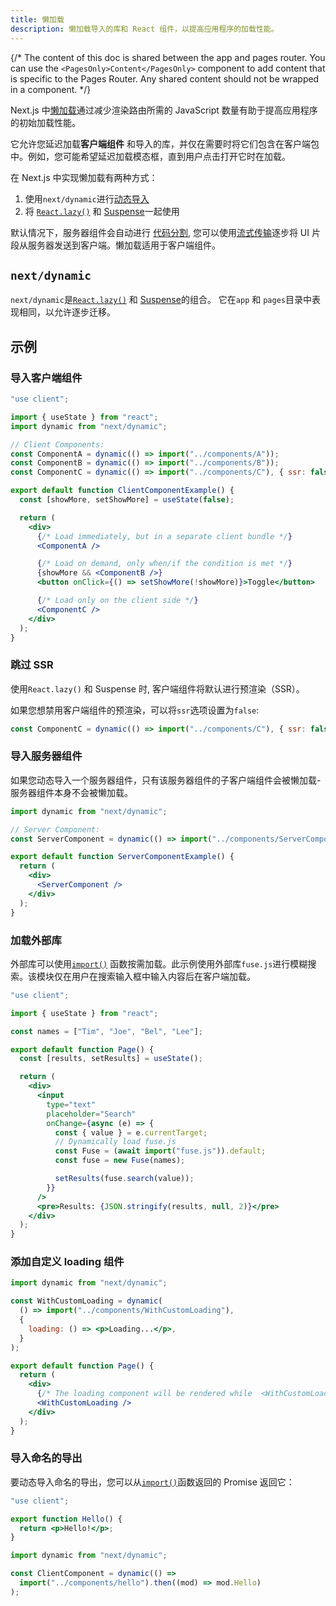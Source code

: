 ```yaml
---
title: 懒加载
description: 懒加载导入的库和 React 组件，以提高应用程序的加载性能。
---
```


{/* The content of this doc is shared between the app and pages router. You can use the `<PagesOnly>Content</PagesOnly>` component to add content that is specific to the Pages Router. Any shared content should not be wrapped in a component. */}

Next.js 中[懒加载](https://developer.mozilla.org/docs/Web/Performance/Lazy_loading)通过减少渲染路由所需的 JavaScript 数量有助于提高应用程序的初始加载性能。

它允许您延迟加载**客户端组件** 和导入的库，并仅在需要时将它们包含在客户端包中。例如，您可能希望延迟加载模态框，直到用户点击打开它时在加载。

在 Next.js 中实现懒加载有两种方式：

1. 使用`next/dynamic`进行[动态导入](#nextdynamic)
2. 将 [`React.lazy()`](https://react.dev/reference/react/lazy) 和 [Suspense](https://react.dev/reference/react/Suspense)一起使用

默认情况下，服务器组件会自动进行 [代码分割](https://developer.mozilla.org/docs/Glossary/Code_splitting), 您可以使用[流式传输](/docs/content/app/building-your-application/routing/loading-ui-and-streaming)逐步将 UI 片段从服务器发送到客户端。懒加载适用于客户端组件。

## `next/dynamic`

`next/dynamic`是[`React.lazy()`](https://react.dev/reference/react/lazy) 和 [Suspense](https://react.dev/reference/react/Suspense)的组合。 它在`app` 和 `pages`目录中表现相同，以允许逐步迁移。

## 示例

### 导入客户端组件

```jsx filename="app/page.js"
"use client";

import { useState } from "react";
import dynamic from "next/dynamic";

// Client Components:
const ComponentA = dynamic(() => import("../components/A"));
const ComponentB = dynamic(() => import("../components/B"));
const ComponentC = dynamic(() => import("../components/C"), { ssr: false });

export default function ClientComponentExample() {
  const [showMore, setShowMore] = useState(false);

  return (
    <div>
      {/* Load immediately, but in a separate client bundle */}
      <ComponentA />

      {/* Load on demand, only when/if the condition is met */}
      {showMore && <ComponentB />}
      <button onClick={() => setShowMore(!showMore)}>Toggle</button>

      {/* Load only on the client side */}
      <ComponentC />
    </div>
  );
}
```

### 跳过 SSR

使用`React.lazy()` 和 Suspense 时, 客户端组件将默认进行预渲染（SSR）。

如果您想禁用客户端组件的预渲染，可以将`ssr`选项设置为`false`:

```jsx
const ComponentC = dynamic(() => import("../components/C"), { ssr: false });
```

### 导入服务器组件

如果您动态导入一个服务器组件，只有该服务器组件的子客户端组件会被懒加载-服务器组件本身不会被懒加载。

```jsx filename="app/page.js"
import dynamic from "next/dynamic";

// Server Component:
const ServerComponent = dynamic(() => import("../components/ServerComponent"));

export default function ServerComponentExample() {
  return (
    <div>
      <ServerComponent />
    </div>
  );
}
```

### 加载外部库

外部库可以使用[`import()`](https://developer.mozilla.org/docs/Web/JavaScript/Reference/Operators/import) 函数按需加载。此示例使用外部库`fuse.js`进行模糊搜索。该模块仅在用户在搜索输入框中输入内容后在客户端加载。

```jsx filename="app/page.js"
"use client";

import { useState } from "react";

const names = ["Tim", "Joe", "Bel", "Lee"];

export default function Page() {
  const [results, setResults] = useState();

  return (
    <div>
      <input
        type="text"
        placeholder="Search"
        onChange={async (e) => {
          const { value } = e.currentTarget;
          // Dynamically load fuse.js
          const Fuse = (await import("fuse.js")).default;
          const fuse = new Fuse(names);

          setResults(fuse.search(value));
        }}
      />
      <pre>Results: {JSON.stringify(results, null, 2)}</pre>
    </div>
  );
}
```

### 添加自定义 loading 组件

```jsx filename="app/page.js"
import dynamic from "next/dynamic";

const WithCustomLoading = dynamic(
  () => import("../components/WithCustomLoading"),
  {
    loading: () => <p>Loading...</p>,
  }
);

export default function Page() {
  return (
    <div>
      {/* The loading component will be rendered while  <WithCustomLoading/> is loading */}
      <WithCustomLoading />
    </div>
  );
}
```

### 导入命名的导出

要动态导入命名的导出，您可以从[`import()`](https://developer.mozilla.org/docs/Web/JavaScript/Reference/Operators/import)函数返回的 Promise 返回它：

```jsx filename="components/hello.js"
"use client";

export function Hello() {
  return <p>Hello!</p>;
}
```

```jsx filename="app/page.js"
import dynamic from "next/dynamic";

const ClientComponent = dynamic(() =>
  import("../components/hello").then((mod) => mod.Hello)
);
```
